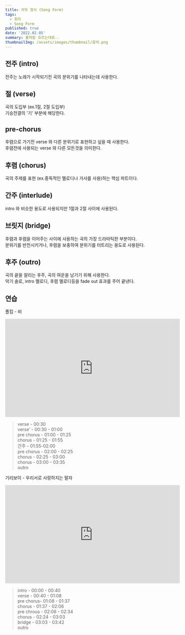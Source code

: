 ```yaml
---
title: 곡의 형식 (Song Form)
tags:
  - 취미
  - Song Form
published: true
date: '2022.02.05' 
summary: 물처럼 흐르는대로..
thumbnailImg: /assets/images/thumbnail/음악.png
---
```


## 전주 (intro)

전주는 노래가 시작되기전 곡의 분위기를 나타내는데 사용한다.   

## 절 (verse)

곡의 도입부 (ex.1절, 2절 도입부)    
기승전결의 '기' 부분에 해당한다. 

## pre-chorus

후렴으로 가기전 verse 와 다른 분위기로 표현하고 싶을 때 사용한다.    
후렴전에 사용되는 verse 와 다른 모든것을 의미한다.

## 후렴 (chorus)

곡의 주제를 표현 (ex.중독적인 멜로디나 가사를 사용)하는 핵심 파트이다.    

## 간주 (interlude)

intro 와 비슷한 용도로 사용되지만 1절과 2절 사이에 사용된다.  

## 브릿지 (bridge)

후렴과 후렴을 이어주는 사이에 사용하는 곡의 가장 드라마틱한 부분이다.   
분위기를 반전시키거나, 후렴을 보충하여 분위기를 터트리는 용도로 사용된다.   

## 후주 (outro)

곡의 끝을 알리는 후주, 곡의 여운을 남기기 위해 사용한다.    
악기 솔로, intro 멜로디, 후렴 멜로디등을 fade out 효과를 주어 끝낸다.  

## 연습

폴킴 - 비

<iframe width="560" height="315" src="https://www.youtube.com/embed/9jFZdu0zTEA" title="YouTube video player" frameborder="0" allow="accelerometer; autoplay; clipboard-write; encrypted-media; gyroscope; picture-in-picture" allowfullscreen></iframe>

> verse - 00:30    
> verse’ - 00:30 - 01:00     
> pre chorus - 01:00 - 01:25      
> chorus - 01:25 - 01:55      
> 간주 - 01:55-02:00      
> pre chorus - 02:00 - 02:25      
> chorus - 02:25 - 03:00      
> chorus - 03:00 - 03:35     
> outro   

기리보이 - 우리서로 사랑하지는 말자

<iframe width="560" height="315" src="https://www.youtube.com/embed/CQ7fz_1eu38" title="YouTube video player" frameborder="0" allow="accelerometer; autoplay; clipboard-write; encrypted-media; gyroscope; picture-in-picture" allowfullscreen></iframe>

> 
> intro - 00:00 - 00:40    
> verse - 00:40 - 01:08   
> pre chorus- 01:08 - 01:37     
> chorus - 01:37 - 02:06     
> pre chrous - 02:06 - 02:34    
> chorus - 02:24 - 03:03    
> bridge - 03:03 - 03:42    
> outro   
> 

